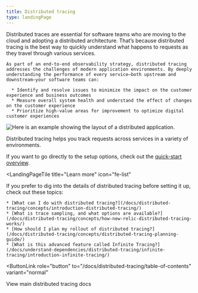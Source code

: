 ```yaml
---
title: Distributed tracing
type: landingPage
---
```


<LandingPageHero>
  <HeroContent>
    Distributed traces are essential for software teams who are moving to the cloud and adopting a distributed architecture. That’s because distributed tracing is the best way to quickly understand what happens to requests as they travel through various services.

    As part of an end-to-end observability strategy, distributed tracing addresses the challenges of modern application environments. By deeply understanding the performance of every service—both upstream and downstream—your software teams can:

      * Identify and resolve issues to minimize the impact on the customer experience and business outcomes
      * Measure overall system health and understand the effect of changes on the customer experience
      * Prioritize high-value areas for improvement to optimize digital customer experiences
  </HeroContent>

  ![Here is an example showing the layout of a distributed application.](./images/distributed-architecture.png "distributed-architecture.png")

  <figcaption>
    Distributed tracing helps you track requests across services in a variety of environments. 
  </figcaption>
</LandingPageHero>

<LandingPageTileGrid>
  <LandingPageTile
    title="Quick start"
    icon="fe-check-square"
  >

If you want to go directly to the setup options, check out the [quick-start overview](/docs/distributed-tracing/enable-configure/quick-start).

  </LandingPageTile>

  <LandingPageTile
    title="Learn more"
    icon="fe-list"
  >

  If you prefer to dig into the details of distributed tracing before setting it up, check out these topics:

    * [What can I do with distributed tracing?](/docs/distributed-tracing/concepts/introduction-distributed-tracing/)
    * [What is trace sampling, and what options are available?](/docs/distributed-tracing/concepts/how-new-relic-distributed-tracing-works/)
    * [How should I plan my rollout of distributed tracing?](/docs/distributed-tracing/concepts/distributed-tracing-planning-guide/)
    * [What is this advanced feature called Infinite Tracing?](/docs/understand-dependencies/distributed-tracing/infinite-tracing/introduction-infinite-tracing/)
  </LandingPageTile>
 </LandingPageTileGrid>

<ButtonLink
  role="button"
  to="/docs/distributed-tracing/table-of-contents"
  variant="normal"
>
  View main distributed tracing docs
</ButtonLink>